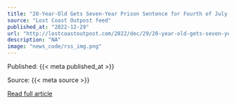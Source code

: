 ```yaml
---
title: "20-Year-Old Gets Seven-Year Prison Sentence for Fourth of July Wine Bottle Attack"
source: "Lost Coast Outpost feed"
published_at: "2022-12-29"
url: "http://lostcoastoutpost.com/2022/dec/29/20-year-old-gets-seven-years-prison-fourth-july-wi/"
description: "NA"
image: "news_code/rss_img.png"
---
```



  Published: {{< meta published_at >}}
  

  Source: {{< meta source >}}
  

  [Read full article]({{< meta url >}})
  

